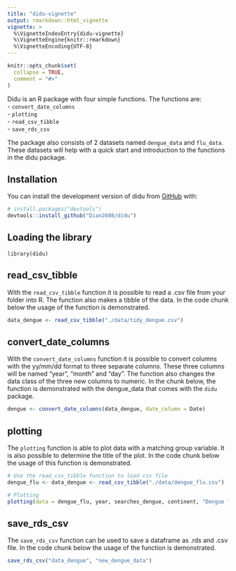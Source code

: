```yaml
---
title: "didu-vignette"
output: rmarkdown::html_vignette
vignette: >
  %\VignetteIndexEntry{didu-vignette}
  %\VignetteEngine{knitr::rmarkdown}
  %\VignetteEncoding{UTF-8}
---
```


```r
knitr::opts_chunk$set(
  collapse = TRUE,
  comment = "#>"
)
```

Didu is an R package with four simple functions. The functions are: <br>
- `convert_date_columns` <br>
- `plotting` <br>
- `read_csv_tibble` <br>
- `save_rds_csv` <br>

The package also consists of 2 datasets named `dengue_data` and `flu_data`. These datasets will help with a quick start and introduction to the functions in the didu package.   

## Installation

You can install the development version of didu from [GitHub](https://github.com/) with:

``` r
# install.packages("devtools")
devtools::install_github("Dian2608/didu")
```

## Loading the library

```
library(didu)
```

## read_csv_tibble
With the `read_csv_tibble` function it is possible to read a .csv file from your folder into R. The function also makes a tibble of the data. In the code chunk below the usage of the function is demonstrated. 

```r

data_dengue <- read_csv_tibble("./data/tidy_dengue.csv")

```

## convert_date_columns
With the `convert_date_columns` function it is possible to convert columns with the yy/mm/dd format to three separate columns. These three columns will be named "year", "month" and "day". The function also changes the data class of the three new columns to numeric. In the chunk below, the function is demonstrated with the dengue_data that comes with the `didu` package. 

```r

dengue <- convert_date_columns(data_dengue, date_column = Date)

```

## plotting
The `plotting` function is able to plot data with a matching group variable. It is also possible to determine the title of the plot. In the code chunk below the usage of this function is demonstrated.
```r
# Use the read_csv_tibble function to load csv file
dengue_flu <- data_dengue <- read_csv_tibble("./data/dengue_flu.csv")

# Plotting
plotting(data = dengue_flu, year, searches_dengue, continent, "Dengue fever occurrences for each continent")

```

## save_rds_csv
The `save_rds_csv` function can be used to save a dataframe as .rds and .csv file. In the code chunk below the usage of the function is demonstrated. 
```r

save_rds_csv("data_dengue", "new_dengue_data")

```
